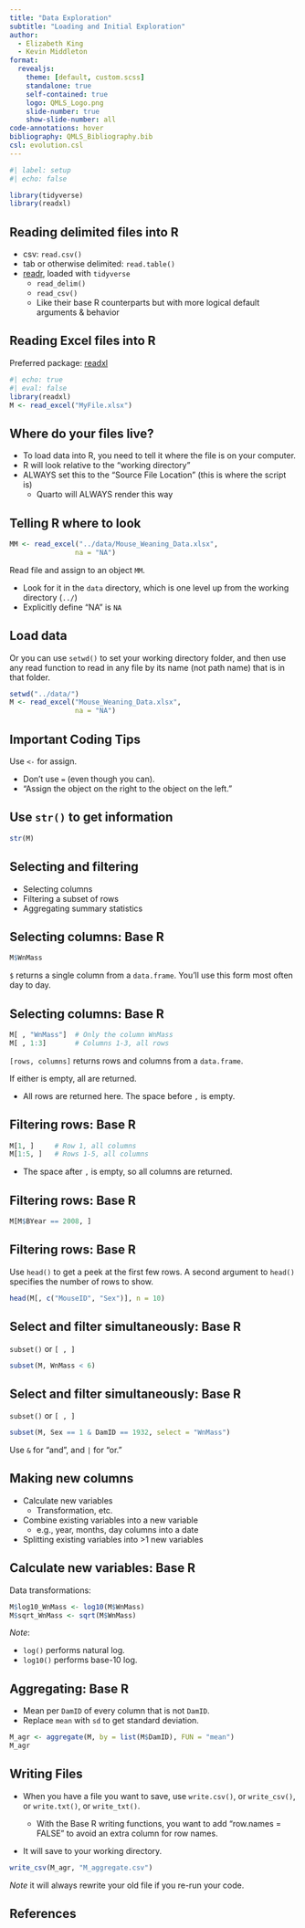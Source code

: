 ```yaml
---
title: "Data Exploration"
subtitle: "Loading and Initial Exploration"
author:
  - Elizabeth King
  - Kevin Middleton
format:
  revealjs:
    theme: [default, custom.scss]
    standalone: true
    self-contained: true
    logo: QMLS_Logo.png
    slide-number: true
    show-slide-number: all
code-annotations: hover
bibliography: QMLS_Bibliography.bib
csl: evolution.csl
---
```


```r
#| label: setup
#| echo: false

library(tidyverse)
library(readxl)

```


## Reading delimited files into R

- csv: `read.csv()`
- tab or otherwise delimited: `read.table()`
- [readr](https://cran.r-project.org/web/packages/readr/index.html), loaded with `tidyverse`
    - `read_delim()`
    - `read_csv()`
    - Like their base R counterparts but with more logical default arguments & behavior


## Reading Excel files into R

Preferred package: [readxl](https://cran.r-project.org/web/packages/readxl/index.html)



```r
#| echo: true
#| eval: false
library(readxl)
M <- read_excel("MyFile.xlsx")
```

## Where do your files live?

- To load data into R, you need to tell it where the file is on your computer. 
- R will look relative to the "working directory"
- ALWAYS set this to the "Source File Location" (this is where the script is)
    - Quarto will ALWAYS render this way

## Telling R where to look

```r
MM <- read_excel("../data/Mouse_Weaning_Data.xlsx",
                na = "NA")
```

Read file and assign to an object `MM`.

- Look for it in the `data` directory, which is one level up from the working directory (`../`)
- Explicitly define "NA" is `NA`


## Load data

Or you can use `setwd()` to set your working directory folder, and then use any read function to read in any file by its name (not path name) that is in that folder. 


```r
setwd("../data/")
M <- read_excel("Mouse_Weaning_Data.xlsx",
                na = "NA")
```


## Important Coding Tips

Use `<-` for assign.

- Don't use `=` (even though you can).
- "Assign the object on the right to the object on the left."


## Use `str()` to get information

```r
str(M)
```


## Selecting and filtering

- Selecting columns
- Filtering a subset of rows
- Aggregating summary statistics


## Selecting columns: Base R

```r
M$WnMass
```

`$` returns a single column from a `data.frame`. You'll use this form most often day to day.


## Selecting columns: Base R

```r
M[ , "WnMass"]  # Only the column WnMass
M[ , 1:3]       # Columns 1-3, all rows
```

`[rows, columns]` returns rows and columns from a `data.frame`.

If either is empty, all are returned.

- All rows are returned here. The space before `,` is empty.


## Filtering rows: Base R

```r
M[1, ]     # Row 1, all columns
M[1:5, ]   # Rows 1-5, all columns
```

- The space after `,` is empty, so all columns are returned.


## Filtering rows: Base R

```r
M[M$BYear == 2008, ]
```


## Filtering rows: Base R

Use `head()` to get a peek at the first few rows. A second argument to `head()` specifies the number of rows to show.

```r
head(M[, c("MouseID", "Sex")], n = 10)
```


## Select and filter simultaneously: Base R

`subset()` or `[ , ]`

```r
subset(M, WnMass < 6)
```


## Select and filter simultaneously: Base R

`subset()` or `[ , ]`

```r
subset(M, Sex == 1 & DamID == 1932, select = "WnMass")
```

Use `&` for "and", and `|` for "or."


## Making new columns

- Calculate new variables
    - Transformation, etc.
- Combine existing variables into a new variable
    - e.g., year, months, day columns into a date
- Splitting existing variables into >1 new variables


## Calculate new variables: Base R

Data transformations:

```r
M$log10_WnMass <- log10(M$WnMass)
M$sqrt_WnMass <- sqrt(M$WnMass)
```

_Note_:

- `log()` performs natural log.
- `log10()` performs base-10 log.


## Aggregating: Base R

- Mean per `DamID` of every column that is not `DamID`.
- Replace `mean` with `sd` to get standard deviation.

```r
M_agr <- aggregate(M, by = list(M$DamID), FUN = "mean")
M_agr
```


## Writing Files

- When you have a file you want to save, use `write.csv()`, or `write_csv()`, or `write.txt()`, or `write_txt()`.

    - With the Base R writing functions, you want to add "row.names = FALSE" to avoid an extra column for row names.

- It will save to your working directory.

```r
write_csv(M_agr, "M_aggregate.csv")
```

_Note_ it will always rewrite your old file if you re-run your code.

## References

::: {#refs}
:::
